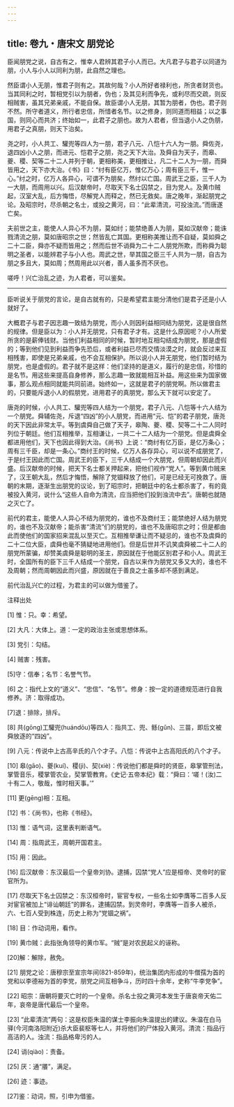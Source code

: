 ```yaml
---
---
---
```

title: 卷九・唐宋文 朋党论
---

臣闻朋党之说，自古有之，惟幸人君辨其君子小人而已。大凡君子与君子以同道为朋，小人与小人以同利为朋，此自然之理也。

然臣谓小人无朋，惟君子则有之。其故何哉？小人所好者禄利也，所贪者财货也。当其同利之时，暂相党引以为朋者，伪也；及其见利而争先，或利尽而交疏，则反相贼害，虽其兄弟亲戚，不能自保。故臣谓小人无朋，其暂为朋者，伪也。君子则不然。所守者道义，所行者忠信，所惜者名节。以之修身，则同道而相益；以之事国，则同心而共济；终始如一，此君子之朋也。故为人君者，但当退小人之伪朋，用君子之真朋，则天下治矣。

尧之时，小人共工、驩兜等四人为一朋，君子八元、八恺十六人为一朋。舜佐尧，退四凶小人之朋，而进元、恺君子之朋，尧之天下大治。及舜自为天子，而皋、夔、稷、契等二十二人并列于朝，更相称美，更相推让，凡二十二人为一朋，而舜皆用之，天下亦大治。《书》曰：“纣有臣亿万，惟亿万心；周有臣三千，惟一心。”纣之时，亿万人各异心，可谓不为朋矣，然纣以亡国。周武王之臣，三千人为一大朋，而周用以兴。后汉献帝时，尽取天下名士囚禁之，目为党人。及黄巾贼起，汉室大乱，后方悔悟，尽解党人而释之，然已无救矣。唐之晚年，渐起朋党之论。及昭宗时，尽杀朝之名士，或投之黄河，曰：“此辈清流，可投浊流。”而唐遂亡矣。

夫前世之主，能使人人异心不为朋，莫如纣；能禁绝善人为朋，莫如汉献帝；能诛戮清流之朋，莫如唐昭宗之世；然皆乱亡其国。更相称美推让而不自疑，莫如舜之二十二臣，舜亦不疑而皆用之；然而后世不诮舜为二十二人朋党所欺，而称舜为聪明之圣者，以能辨君子与小人也。周武之世，举其国之臣三千人共为一朋，自古为朋之多且大，莫如周；然周用此以兴者，善人虽多而不厌也。

嗟呼！兴亡治乱之迹，为人君者，可以鉴矣。

----------------

臣听说关于朋党的言论，是自古就有的，只是希望君主能分清他们是君子还是小人就好了。

大概君子与君子因志趣一致结为朋党，而小人则因利益相同结为朋党，这是很自然的规律。但是臣以为：小人并无朋党，只有君子才有。这是什么原因呢？小人所爱所贪的是薪俸钱财。当他们利益相同的时候，暂时地互相勾结成为朋党，那是虚假的；等到他们见到利益而争先恐后，或者利益已尽而交情淡漠之时，就会反过来互相残害，即使是兄弟亲戚，也不会互相保护。所以说小人并无朋党，他们暂时结为朋党，也是虚假的。君子就不是这样：他们坚持的是道义，履行的是忠信，珍惜的是名节。用这些来提高自身修养，那么志趣一致就能相互补益。用这些来为国家做事，那么观点相同就能共同前进。始终如一，这就是君子的朋党啊。所以做君主的，只要能斥退小人的假朋党，进用君子的真朋党，那么天下就可以安定了。

唐尧的时候，小人共工、驩兜等四人结为一个朋党，君子八元、八恺等十六人结为一个朋党。舜辅佐尧，斥退“四凶”的小人朋党，而进用“元、恺”的君子朋党，唐尧的天下因此非常太平。等到虞舜自己做了天子，皋陶、夔、稷、契等二十二人同时列位于朝廷。他们互相推举，互相谦让，一共二十二人结为一个朋党。但是虞舜全都进用他们，天下也因此得到大治。《尚书》上说：“商纣有亿万臣，是亿万条心；周有三千臣，却是一条心。”商纣王的时候，亿万人各存异心，可以说不成朋党了，于是纣王因此而亡国。周武王的臣下，三千人结成一个大朋党，但周朝却因此而兴盛。后汉献帝的时候，把天下名士都关押起来，把他们视作“党人”。等到黄巾贼来了，汉王朝大乱，然后才悔悟，解除了党锢释放了他们，可是已经无可挽救了。唐朝的末期，逐渐生出朋党的议论，到了昭宗时，把朝廷中的名士都杀害了，有的竟被投入黄河，说什么“这些人自命为清流，应当把他们投到浊流中去”。唐朝也就随之灭亡了。

前代的君主，能使人人异心不结为朋党的，谁也不及商纣王；能禁绝好人结为朋党的，谁也不及汉献帝；能杀害“清流”们的朋党的，谁也不及唐昭宗之时；但是都由此而使他们的国家招来混乱以至灭亡。互相推举谦让而不疑忌的，谁也不及虞舜的二十二位大臣，虞舜也毫不猜疑地进用他们。但是后世并不讥笑虞舜被二十二人的朋党所蒙骗，却赞美虞舜是聪明的圣主，原因就在于他能区别君子和小人。周武王时，全国所有的臣下三千人结成一个朋党，自古以来作为朋党又多又大的，谁也不及周朝；然而周朝因此而兴盛，原因就在于善良之士虽多却不感到满足。

前代治乱兴亡的过程，为君主的可以做为借鉴了。

注释出处

[1] 惟：只。幸：希望。

[2] 大凡：大体上。道：一定的政治主张或思想体系。

[3] 党引：勾结。

[4] 贼害：残害。

[5]守：信奉；名节：名誉气节。

[6] 之：指代上文的“道义”、“忠信”、“名节”。修身：按一定的道德规范进行自我修养。济：取得成功。

[7]退：排除，排斥。

[8] 共(gōng)工驩兜(huándōu)等四人：指共工、兜、鲧(gǔn)、三苗，即后文被舜放逐的“四凶”。

[9] 八元：传说中上古高辛氏的八个才子。八恺：传说中上古高阳氏的八个才子。

[10] 皋(gāo)、夔(kuí)、稷(jì)、契(xiè)：传说他们都是舜时的贤臣，皋掌管刑法，掌管音乐，稷掌管农业，契掌管教育。《史记·五帝本纪》载：“舜曰：‘嗟！(汝)二十有二人，敬哉，惟时相天事。’”

[11] 更(gēng)相：互相。

[12] 书：《尚书》，也称《书经》。

[13] 惟：语气词，这里表判断语气。

[14] 周：指周武王，周朝开国君主。

[15] 用：因此。

[16] 后汉献帝：东汉最后一个皇帝刘协。逮捕，囚禁“党人”应是桓帝、灵帝时的宦官所为。

[17] 尽取天下名士囚禁之：东汉桓帝时，宦官专权，一些名士如李膺等二百多人反对宦官被加上“诽讪朝廷”的罪名，逮捕囚禁。到灵帝时，李膺等一百多人被杀，六、七百人受到株连，历史上称为“党锢之祸”。

[18] 目：作动词用，看作。

[19] 黄巾贼：此指张角领导的黄巾军。“贼”是对农民起义的诬称。

[20]解：解除，赦免。

[21] 朋党之论：唐穆宗至宣宗年间(821-859年)，统治集团内形成的牛僧孺为首的党和以李德裕为首的李党，朋党之间互相争斗，历时四十余年，史称“牛李党争”。

[22] 昭宗：唐朝将要灭亡时的一个皇帝。杀名士投之黄河本发生于唐哀帝天佑二年，哀帝是唐代最后一个皇帝。

[23] “此辈清流”两句：这是权臣朱温的谋士李振向朱温提出的建议。朱温在白马驿(今河南洛阳附近)杀大臣裴枢等七人，并将他们的尸体投入黄河。清流：指品行高洁的人。浊流：指品格卑污的人。

[24] 诮(qiào)：责备。

[25] 厌：通“餍”，满足。

[26] 迹：事迹。

[27]鉴：动词，照，引申为借鉴。

